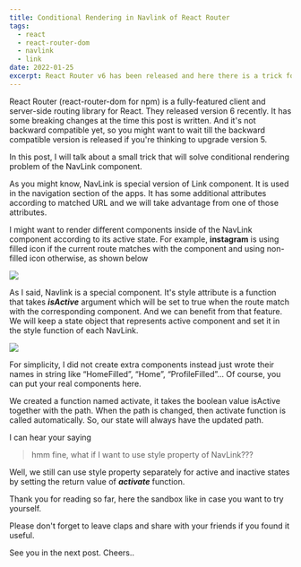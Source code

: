 ```yaml
---
title: Conditional Rendering in Navlink of React Router
tags:
  - react
  - react-router-dom
  - navlink
  - link
date: 2022-01-25
excerpt: React Router v6 has been released and here there is a trick for styling
---
```


React Router (react-router-dom for npm) is a fully-featured client and server-side routing library for React.
They released version 6 recently. It has some breaking changes at the time this post is written.
And it's not backward compatible yet, so you might want to wait till the backward compatible version is released if you're thinking to upgrade version 5.

In this post, I will talk about a small trick that will solve conditional rendering problem of the NavLink component.

As you might know, NavLink is special version of Link component.
It is used in the navigation section of the apps. It has some additional attributes according to matched URL and we will take advantage
from one of those attributes.

I might want to render different components inside of the NavLink component according to its active state.
For example, **instagram** is using filled icon if the current route matches with the component and using non-filled icon otherwise, as shown below

<Image src="/images/react-router1.png" />

As I said, Navlink is a special component.
It's style attribute is a function that takes **_isActive_** argument which will be set to true when the route match with the corresponding component.
And we can benefit from that feature. We will keep a state object that represents active component and set it in the style function of each NavLink.

<Image src="/images/react-router2.png" />

For simplicity, I did not create extra components instead just wrote their names in string like “HomeFilled”, “Home”, “ProfileFilled”… Of course, you can put your real components here.

We created a function named activate, it takes the boolean value isActive together with the path. When the path is changed, then activate function is called automatically. So, our state will always have the updated path.

I can hear your saying

> hmm fine, what if I want to use style property of NavLink???

Well, we still can use style property separately for active and inactive states by setting the return value of **_activate_** function.

Thank you for reading so far, here the sandbox like in case you want to try yourself.

Please don't forget to leave claps and share with your friends if you found it useful.

See you in the next post. Cheers..
